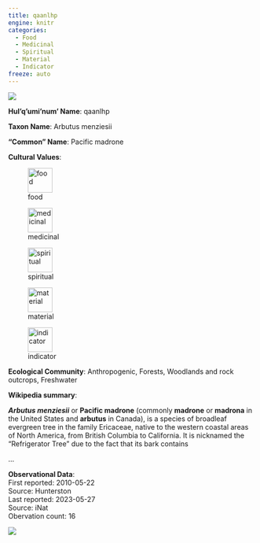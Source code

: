 ```yaml
---
title: qaanlhp
engine: knitr
categories:
  - Food
  - Medicinal
  - Spiritual
  - Material
  - Indicator
freeze: auto
---
```

![](https://inaturalist-open-data.s3.amazonaws.com/photos/9248407/medium.jpeg){fig-alt="qaanlhp - Pacific madrone"}

**Hul'q'umi'num' Name**: qaanlhp



**Taxon Name**: Arbutus menziesii

**"Common" Name**: Pacific madrone

**Cultural Values**:  

::: {layout-nrow=1 style="width:60%"}
![food](/files/food.svg){width=50px}

![medicinal](/files/medicinal.svg){width=50px}

![spiritual](/files/spiritual.svg){width=50px}

![material](/files/material.svg){width=50px}

![indicator](/files/indicator.svg){width=50px}
:::

**Ecological Community**: Anthropogenic, Forests, Woodlands and rock outcrops, Freshwater

**Wikipedia summary**:  
<p class="mw-empty-elt">

</p><i><b>Arbutus menziesii</b></i> or <b>Pacific madrone</b> (commonly <b>madrone</b> or <b>madrona</b> in the United States and <b>arbutus</b> in Canada), is a species of broadleaf evergreen tree in the family Ericaceae, native to the western coastal areas of North America, from British Columbia to California.
It is nicknamed the "Refrigerator Tree" due to the fact that its bark contains</p>...

**Observational Data**:   
First reported: 2010-05-22  
Source: Hunterston  
Last reported: 2023-05-27  
Source: iNat  
Obervation count: 16

![](community_dist.png)
